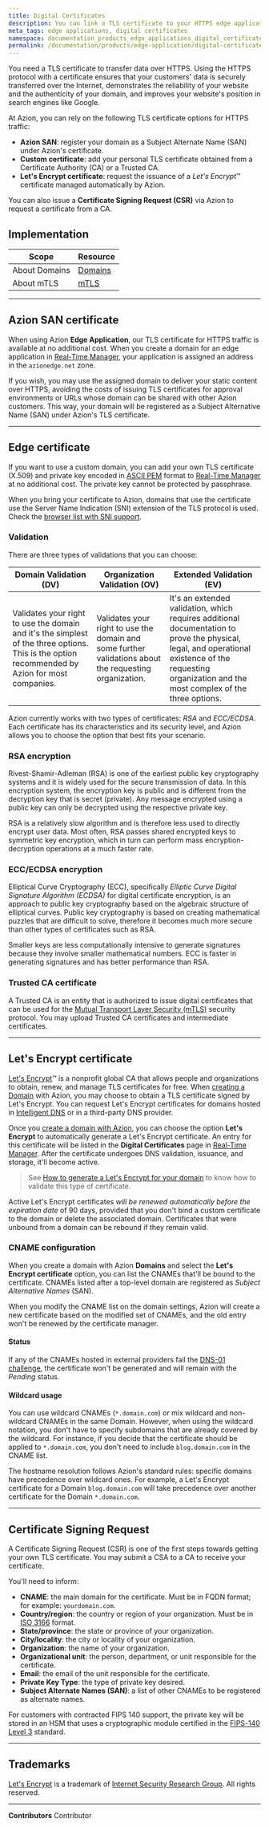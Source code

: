 ```yaml
---
title: Digital Certificates
description: You can link a TLS certificate to your HTTPS edge applications using Azion Digital Certificates.
meta_tags: edge applications, digital certificates
namespace: documentation_products_edge_applications_digital_certificates
permalink: /documentation/products/edge-application/digital-certificates/
---
```


You need a TLS certificate to transfer data over HTTPS. Using the HTTPS protocol with a certificate ensures that your customers' data is securely transferred over the Internet, demonstrates the reliability of your website and the authenticity of your domain, and improves your website's position in search engines like Google.

At Azion, you can rely on the following TLS certificate options for HTTPS traffic:

- **Azion SAN**: register your domain as a Subject Alternate Name (SAN) under Azion's certificate.
- **Custom certificate**: add your personal TLS certificate obtained from a Certificate Authority (CA) or a Trusted CA.
- **Let's Encrypt certificate**: request the issuance of a *Let's Encrypt*™ certificate managed automatically by Azion.

You can also issue a **Certificate Signing Request (CSR)** via Azion to request a certificate from a CA.

## Implementation

| Scope | Resource |
| --- | --- |
| About Domains | [Domains](/en/documentation/products/edge-application/domains/) |
| About mTLS | [mTLS](/en/documentation/products/edge-application/domains/mtls/) |

---

## Azion SAN certificate

When using Azion **Edge Application**, our TLS certificate for HTTPS traffic is available at no additional cost. When you create a domain for an edge application in [Real-Time Manager](https://manager.azion.com/), your application is assigned an address in the `azionedge.net` zone.

If you wish, you may use the assigned domain to deliver your static content over HTTPS, avoiding the costs of issuing TLS certificates for approval environments or URLs whose domain can be shared with other Azion customers. This way, your domain will be registered as a Subject Alternative Name (SAN) under Azion's TLS certificate.

---

## Edge certificate

If you want to use a custom domain, you can add your own TLS certificate (X.509) and private key encoded in [ASCII PEM](https://www.ssl.com/guide/pem-der-crt-and-cer-x-509-encodings-and-conversions/) format to [Real-Time Manager](https://manager.azion.com) at no additional cost. The private key cannot be protected by passphrase.

When you bring your certificate to Azion, domains that use the certificate use the Server Name Indication (SNI) extension of the TLS protocol is used. Check the [browser list with SNI support](https://caniuse.com/#feat=sni).

### Validation

There are three types of validations that you can choose:

| Domain Validation (DV) | Organization Validation (OV) | Extended Validation (EV) |
| --- | --- | --- |
| Validates your right to use the domain and it's the simplest of the three options. This is the option recommended by Azion for most companies. | Validates your right to use the domain and some further validations about the requesting organization. | It's an extended validation, which requires additional documentation to prove the physical, legal, and operational existence of the requesting organization and the most complex of the three options. |

Azion currently works with two types of certificates: *RSA* and *ECC/ECDSA*. Each certificate has its characteristics and its security level, and Azion allows you to choose the option that best fits your scenario.

### RSA encryption

Rivest-Shamir-Adleman (RSA) is one of the earliest public key cryptography systems and it is widely used for the secure transmission of data. In this encryption system, the encryption key is public and is different from the decryption key that is secret (private). Any message encrypted using a public key can only be decrypted using the respective private key.

RSA is a relatively slow algorithm and is therefore less used to directly encrypt user data. Most often, RSA passes shared encrypted keys to symmetric key encryption, which in turn can perform mass encryption-decryption operations at a much faster rate.

### ECC/ECDSA encryption

Elliptical Curve Cryptography (ECC), specifically *Elliptic Curve Digital Signature Algorithm (ECDSA)* for digital certificate encryption, is an approach to public key cryptography based on the algebraic structure of elliptical curves. Public key cryptography is based on creating mathematical puzzles that are difficult to solve, therefore it becomes much more secure than other types of certificates such as RSA.

Smaller keys are less computationally intensive to generate signatures because they involve smaller mathematical numbers. ECC is faster in generating signatures and has better performance than RSA.

### Trusted CA certificate

A Trusted CA is an entity that is authorized to issue digital certificates that can be used for the [Mutual Transport Layer Security (mTLS)](/en/documentation/products/edge-application/domains/mtls/) security protocol. You may upload Trusted CA certificates and intermediate certificates.

---

## Let's Encrypt certificate 

[Let's Encrypt](https://letsencrypt.org/)™ is a nonprofit global CA that allows people and organizations to obtain, renew, and manage TLS certificates for free. When [creating a Domain](/en/documentation/products/edge-application/domains/) with Azion, you may choose to obtain a TLS certificate signed by Let's Encrypt. You can request Let's Encrypt certificates for domains hosted in [Intelligent DNS](/en/documentation/products/intelligent-dns/) or in a third-party DNS provider.

Once you [create a domain with Azion](/en/documentation/products/getting-started/#step-4-creating-a-new-domain-associated-with-your-edge-application), you can choose the option **Let's Encrypt** to automatically generate a Let's Encrypt certificate. An entry for this certificate will be listed in the **Digital Certificates** page in [Real-Time Manager](https://manager.azion.com/). After the certificate undergoes DNS validation, issuance, and storage, it'll become active.

> See [How to generate a Let's Encrypt for your domain](/en/documentation/products/guides/how-to-generate-a-lets-encrypt-certificate/) to know how to validate this type of certificate.

Active Let's Encrypt certificates *will be renewed automatically before the expiration date* of 90 days, provided that you don't bind a custom certificate to the domain or delete the associated domain. Certificates that were unbound from a domain can be rebound if they remain valid.

### CNAME configuration

When you create a domain with Azion **Domains** and select the **Let's Encrypt certificate** option, you can list the CNAMEs that'll be bound to the certificate. CNAMEs listed after a top-level domain are registered as *Subject Alternative Names* (SAN).

When you modify the CNAME list on the domain settings, Azion will create a new certificate based on the modified set of CNAMEs, and the old entry won't be renewed by the certificate manager.

#### Status

If any of the CNAMEs hosted in external providers fail the [DNS-01 challenge](/en/documentation/products/guides/how-to-generate-a-lets-encrypt-certificate/#option-2-preparing-dns-entry-with-an-external-dns-provider), the certificate won't be generated and will remain with the *Pending* status.

#### Wildcard usage

You can use wildcard CNAMEs (`*.domain.com`) or mix wildcard and non-wildcard CNAMEs in the same Domain. However, when using the wildcard notation, you don't have to specify subdomains that are already covered by the wildcard. For instance, if you decide that the certificate should be applied to `*.domain.com`, you don't need to include `blog.domain.com` in the CNAME list.

The hostname resolution follows Azion's standard rules: specific domains have precedence over wildcard ones. For example, a Let's Encrypt certificate for a Domain `blog.domain.com` will take precedence over another certificate for the Domain `*.domain.com`.

---

## Certificate Signing Request

A Certificate Signing Request (CSR) is one of the first steps towards getting your own TLS certificate. You may submit a CSA to a CA to receive your certificate.

You'll need to inform:

- **CNAME**: the main domain for the certificate. Must be in FQDN format; for example: `yourdomain.com`.
- **Country/region**: the country or region of your organization. Must be in [ISO 3166](https://www.iso.org/iso-3166-country-codes.html) format.
- **State/province**: the state or province of your organization.
- **City/locality**: the city or locality of your organization.
- **Organization**: the name of your organization.
- **Organizational unit**: the person, department, or unit responsible for the certificate.
- **Email**: the email of the unit responsible for the certificate.
- **Private Key Type**: the type of private key desired.
- **Subject Alternate Names (SAN)**: a list of other CNAMEs to be registered as alternate names.

For customers with contracted FIPS 140 support, the private key will be stored in an HSM that uses a cryptographic module certified in the [FIPS-140 Level 3](https://csrc.nist.gov/pubs/fips/140-3/final) standard.

---

## Trademarks

[Let's Encrypt](https://letsencrypt.org/) is a trademark of [Internet Security Research Group](https://www.abetterinternet.org/). All rights reserved.

---


**Contributors** <ContributorList>Contributor</ContributorList>
